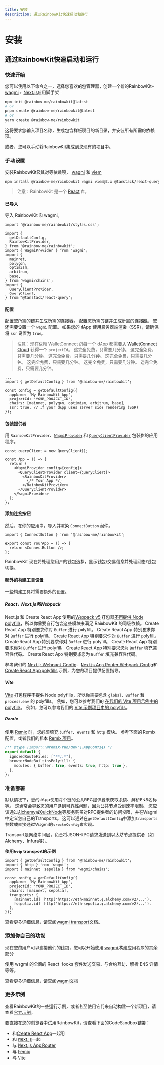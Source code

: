 ```yaml
---
title: 安装
description: 通过RainbowKit快速启动和运行
---
```


# 安装

## 通过RainbowKit快速启动和运行

### 快速开始

您可以使用以下命令之一，选择您喜欢的包管理器，创建一个新的RainbowKit+ [wagmi](https://wagmi.sh) + [Next.js](https://nextjs.org)应用脚手架：

```bash
npm init @rainbow-me/rainbowkit@latest
# or
pnpm create @rainbow-me/rainbowkit@latest
# or
yarn create @rainbow-me/rainbowkit
```

这将要求您输入项目名称，生成包含样板项目的新目录，并安装所有所需的依赖项。

或者，您可以手动将RainbowKit集成到您现有的项目中。

### 手动设置

安装RainbowKit及其对等依赖项， [wagmi](https://wagmi.sh/) 和 [viem](https://viem.sh).

```bash
npm install @rainbow-me/rainbowkit wagmi viem@2.x @tanstack/react-query
```

> 注意：RainbowKit 是一个 [React](https://reactjs.org/) 库。

#### 已导入

导入 RainbowKit 和 wagmi。

```tsx
import '@rainbow-me/rainbowkit/styles.css';

import {
  getDefaultConfig,
  RainbowKitProvider,
} from '@rainbow-me/rainbowkit';
import { WagmiProvider } from 'wagmi';
import {
  mainnet,
  polygon,
  optimism,
  arbitrum,
  base,
} from 'wagmi/chains';
import {
  QueryClientProvider,
  QueryClient,
} from "@tanstack/react-query";
```

#### 配置

配置您所需的链并生成所需的连接器。 配置您所需的链并生成所需的连接器。 您还需要设置一个 `wagmi` 配置。 如果您的 dApp 使用服务器端渲染（SSR），请确保将 `ssr` 设置为 `true`。

> 注意：现在依赖 WalletConnect 的每一个 dApp 都需要从 [WalletConnect Cloud](https://cloud.walletconnect.com/) 获得一个 `projectId`。 这完全免费，只需要几分钟。 这完全免费，只需要几分钟。 这完全免费，只需要几分钟。 这完全免费，只需要几分钟。 这完全免费，只需要几分钟。 这完全免费，只需要几分钟。 这完全免费，只需要几分钟。

```tsx line=4-99
...
import { getDefaultConfig } from '@rainbow-me/rainbowkit';

const config = getDefaultConfig({
  appName: 'My RainbowKit App',
  projectId: 'YOUR_PROJECT_ID',
  chains: [mainnet, polygon, optimism, arbitrum, base],
  ssr: true, // If your dApp uses server side rendering (SSR)
});
```

#### 包装提供者

用 `RainbowKitProvider`、[`WagmiProvider`](https://wagmi.sh/react/api/WagmiProvider#wagmiprovider) 和 [`QueryClientProvider`](https://tanstack.com/query/v4/docs/framework/react/reference/QueryClientProvider) 包装你的应用程序。

```tsx
const queryClient = new QueryClient();

const App = () => {
  return (
    <WagmiProvider config={config}>
      <QueryClientProvider client={queryClient}>
        <RainbowKitProvider>
          {/* Your App */}
        </RainbowKitProvider>
      </QueryClientProvider>
    </WagmiProvider>
  );
};
```

#### 添加连接按钮

然后，在你的应用中，导入并渲染 `ConnectButton` 组件。

```tsx
import { ConnectButton } from '@rainbow-me/rainbowkit';

export const YourApp = () => {
  return <ConnectButton />;
};
```

RainbowKit 现在将处理您用户的钱包选择，显示钱包/交易信息并处理网络/钱包切换。

#### 额外的构建工具设置

一些构建工具将需要额外的设置。

##### React，Next.js和Webpack

Next.js 和 Create React App 使用的[Webpack v5](https://webpack.js.org/blog/2020-10-10-webpack-5-release/) 打包器[不再提供 Node polyfills](https://webpack.js.org/blog/2020-10-10-webpack-5-release/#automatic-nodejs-polyfills-removed)，所以你需要自行包含这些模块来满足 RainbowKit 的同级依赖。 Create React App 特别要求你对 `Buffer` 进行 polyfill。 Create React App 特别要求你对 `Buffer` 进行 polyfill。 Create React App 特别要求你对 `Buffer` 进行 polyfill。 Create React App 特别要求你对 `Buffer` 进行 polyfill。 Create React App 特别要求你对 `Buffer` 进行 polyfill。 Create React App 特别要求您为 `Buffer` 填充兼容性代码。 Create React App 特别要求您为 `Buffer` 填充兼容性代码。

参考我们的 [Next.js Webpack Config](https://github.com/rainbow-me/rainbowkit/blob/main/examples/with-next/next.config.js)、[Next.js App Router Webpack Config](https://github.com/rainbow-me/rainbowkit/blob/main/examples/with-next-app/next.config.js)和[Create React App polyfills](https://github.com/rainbow-me/rainbowkit/blob/main/examples/with-create-react-app/src/polyfills.ts) 示例，为您的项目提供配置指导。

##### Vite

[Vite](https://vitejs.dev) 打包程序不提供 Node polyfills，所以你需要包含 `global`、`Buffer` 和 `process.env` 的 polyfills。 例如，您可以参考我们的 [在我们的 Vite 项目示例中的 polyfills](https://github.com/rainbow-me/rainbowkit/tree/main/examples/with-vite/src/polyfills.ts)。 例如，您可以参考我们的 [Vite 示例项目中的 polyfills](https://github.com/rainbow-me/rainbowkit/tree/main/examples/with-vite/src/polyfills.ts)。

##### Remix

使用 [Remix](https://remix.run) 时，您必须填充 `buffer`、`events` 和 `http` 模块。 参考下面的 Remix 配置，或者我们的样本 [Remix 项目](https://github.com/rainbow-me/rainbowkit/blob/main/examples/with-remix)。

```ts
/** @type {import('@remix-run/dev').AppConfig} */
export default {
  ignoredRouteFiles: ["**/.*"],
  browserNodeBuiltinsPolyfill: {
    modules: { buffer: true, events: true, http: true },
  },
};
```

### 准备部署

默认情况下，您的dApp使用每个链的公共RPC提供者来获取余额、解析ENS名称等。 这通常会导致您的用户遇到可靠性问题，因为公共节点受到速率限制。 您应该通过[Alchemy](https://www.alchemy.com/)或[QuickNode](https://www.quicknode.com/)等服务购买对RPC提供者的访问权限，并在Wagmi中定义您自己的Transports。 这可以通过在`getDefaultConfig`中添加`transports`参数或直接通过Wagmi的`createConfig`来实现。

Transport是网络中间层，负责将JSON-RPC请求发送到以太坊节点提供者（如Alchemy、Infura等）。

**使用`http` transport的示例**

```tsx
import { getDefaultConfig } from '@rainbow-me/rainbowkit';
import { http } from 'wagmi';
import { mainnet, sepolia } from 'wagmi/chains';

const config = getDefaultConfig({
  appName: 'My RainbowKit App',
  projectId: 'YOUR_PROJECT_ID',
  chains: [mainnet, sepolia],
  transports: {
    [mainnet.id]: http('https://eth-mainnet.g.alchemy.com/v2/...'),
    [sepolia.id]: http('https://eth-sepolia.g.alchemy.com/v2/...'),
  },
});
```

查看更多详细信息，请查阅[wagmi transport文档](https://wagmi.sh/core/api/transports#transports)。

### 添加你自己的功能

现在您的用户可以连接他们的钱包，您可以开始使用 [wagmi.](https://wagmi.sh)构建应用程序的其余部分

使用 wagmi 的全面的 React Hooks 套件发送交易、与合约互动、解析 ENS 详情等等。

查看更多详细信息，请查阅[wagmi文档](https://wagmi.sh)

### 更多示例

查看RainbowKit的一些运行示例，或者甚至使用它们来自动构建一个新项目，请查看[官方示例](https://github.com/rainbow-me/rainbowkit/tree/main/examples)。

要直接在您的浏览器中试用RainbowKit，请查看下面的CodeSandbox链接：

- 和[Create React App](https://codesandbox.io/p/sandbox/github/rainbow-me/rainbowkit/tree/main/examples/with-create-react-app)一起用
- 和 [Next.js](https://codesandbox.io/p/sandbox/github/rainbow-me/rainbowkit/tree/main/examples/with-next)一起
- 与 [Next.js App Router](https://codesandbox.io/p/sandbox/github/rainbow-me/rainbowkit/tree/main/examples/with-next-app)
- 与 [Remix](https://codesandbox.io/p/sandbox/github/rainbow-me/rainbowkit/tree/main/examples/with-remix)
- 与 [Vite](https://codesandbox.io/p/sandbox/github/rainbow-me/rainbowkit/tree/main/examples/with-vite)
